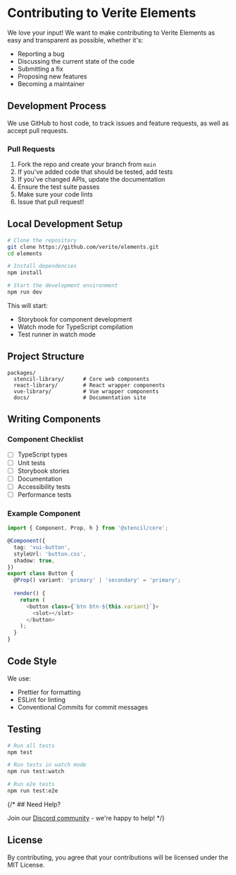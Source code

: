 
<Meta title="Contributing" />

# Contributing to Verite Elements

We love your input! We want to make contributing to Verite Elements as easy and transparent as possible, whether it's:

- Reporting a bug
- Discussing the current state of the code
- Submitting a fix
- Proposing new features
- Becoming a maintainer

## Development Process

We use GitHub to host code, to track issues and feature requests, as well as accept pull requests.

### Pull Requests

1. Fork the repo and create your branch from `main`
2. If you've added code that should be tested, add tests
3. If you've changed APIs, update the documentation
4. Ensure the test suite passes
5. Make sure your code lints
6. Issue that pull request!

## Local Development Setup

```bash
# Clone the repository
git clone https://github.com/verite/elements.git
cd elements

# Install dependencies
npm install

# Start the development environment
npm run dev
```

This will start:
- Storybook for component development
- Watch mode for TypeScript compilation
- Test runner in watch mode

## Project Structure

```
packages/
  stencil-library/      # Core web components
  react-library/        # React wrapper components
  vue-library/          # Vue wrapper components
  docs/                 # Documentation site
```

## Writing Components

### Component Checklist
- [ ] TypeScript types
- [ ] Unit tests
- [ ] Storybook stories
- [ ] Documentation
- [ ] Accessibility tests
- [ ] Performance tests

### Example Component

```typescript
import { Component, Prop, h } from '@stencil/core';

@Component({
  tag: 'vui-button',
  styleUrl: 'button.css',
  shadow: true,
})
export class Button {
  @Prop() variant: 'primary' | 'secondary' = 'primary';
  
  render() {
    return (
      <button class={`btn btn-${this.variant}`}>
        <slot></slot>
      </button>
    );
  }
}
```

## Code Style

We use:
- Prettier for formatting
- ESLint for linting
- Conventional Commits for commit messages

## Testing

```bash
# Run all tests
npm test

# Run tests in watch mode
npm run test:watch

# Run e2e tests
npm run test:e2e
```

{/* ## Need Help?

Join our [Discord community](https://discord.gg/verite) - we're happy to help! */}

## License

By contributing, you agree that your contributions will be licensed under the MIT License.
